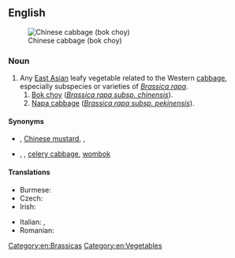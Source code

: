 ==English==
{{slim-wikipedia}}
[[Image:Bokchoy.jpg|thumb|Chinese cabbage (bok choy)]]

===Noun===
{{en-noun|-|s}}

# Any [[East Asian]] leafy vegetable related to the Western [[cabbage]], especially subspecies or varieties of ''[[Brassica rapa]]''.
## [[bok choy|Bok choy]] (''[[Brassica rapa subsp. chinensis]]'').
## [[napa cabbage|Napa cabbage]] (''[[Brassica rapa subsp. pekinensis]]'').

====Synonyms====
* {{sense|bok choy}} {{vern|Chinese chard}}, [[Chinese mustard]], {{vern|celery mustard}}, {{vern|spoon cabbage}}
* {{sense|napa cabbage}} {{vern|nappa cabbage}}, {{vern|Korean cabbage}}, [[celery cabbage]], [[wombok]] {{q|Australia}}

====Translations====
{{trans-top|any East Asian leafy vegetable}}
* Burmese: {{t|my|မုန်ညှင်းဖြူ}}
* Czech: {{t|cs|čínské zelí|n}}
* Irish: {{t|ga|cabáiste Síneach|m}}
{{trans-mid}}
* Italian: {{t|it|cavolo di Pechino|m}}, {{t|it|cavolo cinese|m}}
* Romanian: {{t|ro|varză chinezească|f}}
{{trans-bottom}}

{{trans-see|bok choy}}

{{trans-see|napa cabbage}}

[[Category:en:Brassicas]]
[[Category:en:Vegetables]]
